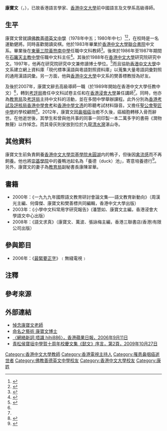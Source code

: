 {{學術研究工作者 
| name           = 康寶文
| image          = [[File:Hpm_20070602.jpg|200px]]
| image name     = 
| now            = [[香港中文大學|香港中文大學]]中國語言及文學系高級導師
| period         = 1997－2007年
| nationality    = {{CHN-HKG}}
| birth_date     = 1960年
| birth_place    = {{HKG-1959}}
| death_date     = {{death year and age|2012|1960|10}}
| occupation     = [[語言學家|語言學家]]
| agent          = {{unbulleted list|[[香港中文大學|香港中文大學]]|[[教育局_(香港)|教育局]]|[[考評局|考評局]]}}
| languages      = [[粵語|粵語]]
| research       = 中文
| educate        = [[佛教善德英文中學|佛教善德英文中學]]<br>[[香港中文大學|香港中文大學]][[聯合書院|聯合書院]]中文系
| past           = 考評局中文科試卷主任
| spouse         = [[康陳翠華|康陳翠華]]<br>（{{birth_date_and_age|1960|6|29}}）{{noteTag|資料出自1993年由香港政府總部J. R. Lee編輯的《Staff List, Hong Kong Government》第11頁。內容提及在1960年6月29日出生的康陳翠華於1982年9月1日加入政府成為督學。}}
}}

'''康寶文'''（{{lang-en|Hong Po Man}}，{{bd|1960年||2012年|10月15日<ref name="崇基校友12年12月">{{Cite web|url=http://www.cuhk.edu.hk/ccc/alumni/newsletter/newsletter201212.pdf |title=崇基校友 |publisher=崇基書院 |date=2012-12|access-date=2021-05-17}}</ref>}}），已故香港語言學家、[[香港中文大學|香港中文大學]]前中國語言及文學系高級導師。

== 生平 ==
康寶文曾就讀[[佛教善德英文中學|佛教善德英文中學]]（1978年中五；1980年中七）<ref name="三十五周年特刊">{{cite book |author1=佛教善德英文中學 |title=三十五周年特刊 |year=2008 |publisher=佛教善德英文中學 |page=119 |quote= |url=https://www.bstc.edu.hk/CustomPage/126/35%E5%91%A8%E5%B9%B4%E6%A0%A1%E5%88%8A.pdf |access-date=2022-03-24 |archive-date=2022-01-13 |archive-url=https://web.archive.org/web/20220113101633/http://www.bstc.edu.hk/CustomPage/126/35%E5%91%A8%E5%B9%B4%E6%A0%A1%E5%88%8A.pdf }}</ref>{{noteTag|康寶文為該校第一屆中五（1978年）及中七級（1980年）校友。在2012年11月14日，佛教善德英文中學校長何滿添與於該校任教的羅曉琳老師以及中文科主任林曉蕾老師出席康寶文的喪禮。}}<ref name="2013年4 月 - 佛教善德英文中學家長教師會簡訊">{{Cite web |url=http://www.bstc.edu.hk/CustomPage/15/PTAnewsletter_2013_APR.pdf |title=佛教善德英文中學家長教師會簡訊 |publisher=佛教善德英文中學 |date=2013 |access-date=2021-05-17 |archive-date=2019-12-09 |archive-url=https://web.archive.org/web/20191209175643/https://www.bstc.edu.hk/CustomPage/15/PTAnewsletter_2013_APR.pdf }}</ref>，在校時是一名運動健將。同時喜歡閱讀奕棋。他於1983年畢業於[[香港中文大學|香港中文大學]][[聯合書院|聯合書院]]中文系。畢業後在[[東華三院黃笏南中學|東華三院黃笏南中學]]任職中文科教師<ref name="你認識我們的新老師嗎？">{{Cite web|url=http://aerodrive.twghwfns.edu.hk/~wfnchp/publication/compass/%E5%8D%97%E9%87%9D-1984-04.pdf|title=《南針》第2版〈你認識我們的新老師嗎？〉|publisher=東華三院黃笏南中學|date=1984-04|access-date=2021-05-17|archive-date=2018-07-07|archive-url=https://web.archive.org/web/20180707125050/http://aerodrive.twghwfns.edu.hk/~wfnchp/publication/compass/%E5%8D%97%E9%87%9D-1984-04.pdf}}</ref>。後來於1986年至1987年期間在[[石籬天主教中學|石籬天主教中學]]任職中文科主任<ref name="第石天情緣之二 - 悼念康寶文">{{Cite web |url=http://www.slc.edu.hk/CustomPage/42/publication_12_13_march.pdf |title=《校訊三月號》第12頁〈石天情緣之二 - 悼念康寶文〉 |publisher=石籬天主教中學 |date=2013-03 |access-date=2021-05-17 |archive-date=2018-07-07 |archive-url=https://web.archive.org/web/20180707122108/http://www.slc.edu.hk/CustomPage/42/publication_12_13_march.pdf }}</ref>。其後於1988年在[[香港中文大學|香港中文大學]]研究院研究中文。1997年，他再在研究院研究中文兼修讀博士學位。<ref name="中大校友－二零一二年十二月號">{{Cite web |url=http://www.alumni.cuhk.edu.hk/magazine/201212/txt/alumninews.html |title=中大校友 |date=2012-12 |publisher=香港中文大學 |access-date=2021-05-17 |archive-date=2019-09-25 |archive-url=https://web.archive.org/web/20190925072011/http://www.alumni.cuhk.edu.hk/magazine/201212/txt/alumninews.html }}</ref>而且協助[[香港中文大學|香港中文大學]]中文系建立網上資料庫「現代標準漢語與粵語對照資料庫」以蒐集大量粵語詞彙對照的通用漢語詞彙。另一方面，他與[[香港中文大學|香港中文大學]]中文系的樊善標教授為好友。

及後於2007年，康寶文辭去高級導師一職（於1989年開始在香港中文大學任教中文）<ref name="崇基校友12年12月" />，轉到[[考評局|考評局]]擔任中文科試卷主任和在[[香港浸會大學|香港浸會大學]]兼任講師<ref name="三十五周年特刊" />。同時，他亦為[[教育局_(香港)|教育局]]及[[考評局|考評局]]主持中文科的活動，並在多間中學舉辦課程。此外分別為[[香港考試及評核局|香港考試及評核局]][[香港中學會考|香港中學會考]]和[[香港中學文憑|香港中學文憑]]的聆聽考試材料錄音。又擔任[[聖公會聖匠中學|聖公會聖匠中學]]的學校顧問<ref name="2009年11月 - iCampus 家校通">{{Cite web |url=http://ds.icampus.hk/hcs/upload/article/2e6837a247edc5d874dd25e17b3f6631.pdf |title=2009年11月 - iCampus 家校通 |publisher=聖公會聖匠中學 |access-date=2021-05-17 |archive-date=2018-07-07 |archive-url=https://web.archive.org/web/20180707124524/http://ds.icampus.hk/hcs/upload/article/2e6837a247edc5d874dd25e17b3f6631.pdf }}</ref>。2012年，康寶文因[[鼻咽癌|鼻咽癌]]治癒不久後，癌細胞轉移入骨而辭世。在他逝世後，其學生和曾與他共事的同事一同印製一本二萬多字的書冊《潤物無聲》以作悼念。而其骨灰則安放到位於九龍[[清水灣|清水灣]]湛山寺。

== 其他資料 ==
康寶文生前負責飼養[[香港中文大學|香港中文大學]][[崇基學院|崇基學院]][[未圓湖|未圓湖]]内的鴨子，但後因[[禽流感|禽流感]]而不再飼養。他也將[[崇基學院|崇基學院]]中的養鴨池起名為「養德（duck）池」，寄意培養德行<ref>{{Cite web|url=http://paper.takungpao.com/html/2013-01/10/content_34_8.htm|title=黃秀蓮 《悼康寶文博士》|publisher=[[大公報|大公報]]|date=2013-01-10|access-date=2021-05-17|language=zh-hant|archive-date=2022-03-14|archive-url=https://web.archive.org/web/20220314033310/http://paper.takungpao.com/html/2013-01/10/content_34_8.htm}}</ref>。另外，康寶文的妻子為[[教育局_(香港)|教育局]]副秘書長康陳翠華。

==書籍==
* 2000年：《一九九九年國際語文教育研討會論文集──語文教育新動向》（周漢光主編、何偉傑、康寶文和樊善標共同編輯，香港中文大學出版）
* 2003年：《小學中文科常用字研究報告》(潘慧如、康寶文主編，香港浸會大學語文中心出版）
* 2008年：《語文求真》（康寶文、萬波、張詠梅主編，香港三聯書店(香港)有限公司出版）

== 參與節目 ==
* 2006年：《[[最緊要正字|最緊要正字]]》﹝無綫電視﹞

== 注釋 ==
{{noteFoot}}

== 參考來源 ==
{{reflist}}

== 外部連結 ==
*[https://www.facebook.com/events/542635855752987/?active_tab=about 悼念康寶文老師]
*[http://wongsaulin.wordpress.com/category/%e6%81%86%e5%bf%b5%e6%b0%b8%e8%a8%98/ 命名之藝術 康寶文博士] {{Wayback|url=http://wongsaulin.wordpress.com/category/%e6%81%86%e5%bf%b5%e6%b0%b8%e8%a8%98/ |date=20191208055057 }}
*[http://hk.apple.nextmedia.com/supplement/culture/art/20060911/6300986 〈網絡新詞 唔識 hihi886〉，香港蘋果日報，2006年9月11日]
*[http://www.cchpwss.edu.hk/sch_collection/data/chinese3.pdf  青松侯寶垣中學賀十周年校慶文集《懿文》序言，第2頁，2009年10月27日] {{Wayback|url=http://www.cchpwss.edu.hk/sch_collection/data/chinese3.pdf |date=20101105124126 }}

[[Category:香港中文大學教師|Category:香港中文大學教師]]
[[Category:香港電視主持人|Category:香港電視主持人]]
[[Category:罹患鼻咽癌逝世者|Category:罹患鼻咽癌逝世者]]
[[Category:佛教善德英文中學校友|Category:佛教善德英文中學校友]]
[[Category:香港中文大學校友|Category:香港中文大學校友]]
[[Category:康姓|Category:康姓]]